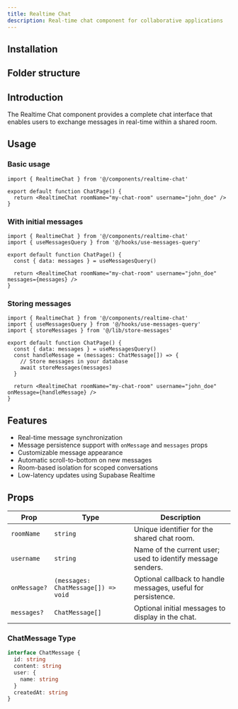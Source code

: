 ```yaml
---
title: Realtime Chat
description: Real-time chat component for collaborative applications
---
```


<div className="flex flex-row -space-x-px w-full">
  <BlockPreview name="realtime-chat" isPair />
  <BlockPreview name="realtime-chat" isPair />
</div>

## Installation

<BlockItem
  name="realtime-chat-react"
  description="Renders a real-time chat interface for users in a shared room."
/>

## Folder structure

<RegistryBlock itemName="realtime-chat-react" />

## Introduction

The Realtime Chat component provides a complete chat interface that enables users to exchange messages in real-time within a shared room.

## Usage

### Basic usage

```tsx
import { RealtimeChat } from '@/components/realtime-chat'

export default function ChatPage() {
  return <RealtimeChat roomName="my-chat-room" username="john_doe" />
}
```

### With initial messages

```tsx
import { RealtimeChat } from '@/components/realtime-chat'
import { useMessagesQuery } from '@/hooks/use-messages-query'

export default function ChatPage() {
  const { data: messages } = useMessagesQuery()

  return <RealtimeChat roomName="my-chat-room" username="john_doe" messages={messages} />
}
```

### Storing messages

```tsx
import { RealtimeChat } from '@/components/realtime-chat'
import { useMessagesQuery } from '@/hooks/use-messages-query'
import { storeMessages } from '@/lib/store-messages'

export default function ChatPage() {
  const { data: messages } = useMessagesQuery()
  const handleMessage = (messages: ChatMessage[]) => {
    // Store messages in your database
    await storeMessages(messages)
  }

  return <RealtimeChat roomName="my-chat-room" username="john_doe" onMessage={handleMessage} />
}
```

## Features

- Real-time message synchronization
- Message persistence support with `onMessage` and `messages` props
- Customizable message appearance
- Automatic scroll-to-bottom on new messages
- Room-based isolation for scoped conversations
- Low-latency updates using Supabase Realtime

## Props

| Prop         | Type                                | Description                                                   |
| ------------ | ----------------------------------- | ------------------------------------------------------------- |
| `roomName`   | `string`                            | Unique identifier for the shared chat room.                   |
| `username`   | `string`                            | Name of the current user; used to identify message senders.   |
| `onMessage?` | `(messages: ChatMessage[]) => void` | Optional callback to handle messages, useful for persistence. |
| `messages?`  | `ChatMessage[]`                     | Optional initial messages to display in the chat.             |

### ChatMessage Type

```typescript
interface ChatMessage {
  id: string
  content: string
  user: {
    name: string
  }
  createdAt: string
}
```
